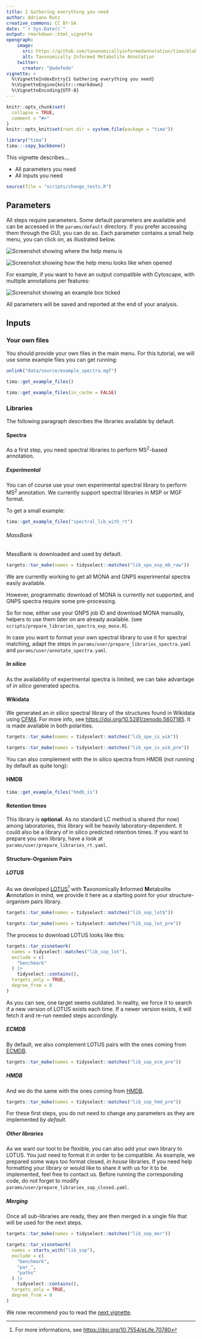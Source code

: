```yaml
---
title: 1 Gathering everything you need
author: Adriano Rutz
creative_commons: CC BY-SA
date: "`r Sys.Date()`"
output: rmarkdown::html_vignette
opengraph:
    image:
      src: https://github.com/taxonomicallyinformedannotation/tima/blob/main/man/figures/logo.svg
      alt: Taxonomically Informed Metabolite Annotation
    twitter:
      creator: "@adafede"
vignette: >
  %\VignetteIndexEntry{1 Gathering everything you need}
  %\VignetteEngine{knitr::rmarkdown}
  %\VignetteEncoding{UTF-8}
---
```


```r
knitr::opts_chunk$set(
  collapse = TRUE,
  comment = "#>"
)
knitr::opts_knit$set(root.dir = system.file(package = "tima"))
```

```r
library("tima")
tima:::copy_backbone()
```

This vignette describes...

* All parameters you need
* All inputs you need

```r
source(file = "scripts/change_tests.R")
```

## Parameters

All steps require parameters.
Some default parameters are available and can be accessed in the `params/default` directory.
If you prefer accessing them through the GUI, you can do so.
Each parameter contains a small help menu, you can click on, as illustrated below.

![Screenshot showing where the help menu is](./figures/screenshot-1.svg)\

![Screenshot showing how the help menu looks like when opened](./figures/screenshot-2.svg)\

For example, if you want to have an output compatible with Cytoscape, with multiple annotations per features:

![Screenshot showing an example box ticked](./figures/screenshot-3.svg)\

All parameters will be saved and reported at the end of your analysis.

## Inputs

### Your own files

You should provide your own files in the main menu.
For this tutorial, we will use some example files you can get running:

```r
unlink("data/source/example_spectra.mgf")
```

```r
tima::get_example_files()
```

```r
tima::get_example_files(in_cache = FALSE)
```

### Libraries

The following paragraph describes the libraries available by default.

#### Spectra

As a first step, you need spectral libraries to perform MS^2^-based annotation.

##### Experimental

You can of course use your own experimental spectral library to perform MS^2^ annotation.
We currently support spectral libraries in MSP or MGF format.

To get a small example:

```r
tima::get_example_files("spectral_lib_with_rt")
```

###### MassBank

MassBank is downloaded and used by default.

```r
targets::tar_make(names = tidyselect::matches("lib_spe_exp_mb_raw"))
```

We are currently working to get all MONA and GNPS experimental spectra easily available.

However, programmatic download of MONA is currently not supported, and GNPS spectra require some pre-processing.

So for now, either use your GNPS job ID and download MONA manually, helpers to use them later on are already available. (see `scripts/prepare_libraries_spectra_exp_mona.R`).

In case you want to format your own spectral library to use it for spectral matching, adapt the steps in `params/user/prepare_libraries_spectra.yaml` and `params/user/annotate_spectra.yaml`.

##### *In silico*

As the availability of experimental spectra is limited, we can take advantage of *in silico* generated spectra.

#### Wikidata

We generated an *in silico* spectral library of the structures found in Wikidata using [CFM4](https://doi.org/10.1021/acs.analchem.1c01465).
For more info, see <https://doi.org/10.5281/zenodo.5607185>.
It is made available in both polarities.

```r
targets::tar_make(names = tidyselect::matches("lib_spe_is_wik"))
```

```r
targets::tar_make(names = tidyselect::matches("lib_spe_is_wik_pre"))
```

You can also complement with the in silico spectra from HMDB (not running by default as quite long):

#### HMDB

```r
tima::get_example_files("hmdb_is")
```

#### Retention times

This library is **optional**.
As no standard LC method is shared (for now) among laboratories, this library
will be heavily laboratory-dependent.
It could also be a library of in silico predicted retention times.
If you want to prepare you own library, have a look at `params/user/prepare_libraries_rt.yaml`.

#### Structure-Organism Pairs

##### LOTUS

As we developed [LOTUS](https://lotusnprod.github.io/lotus-manuscript)^[For more informations, see <https://doi.org/10.7554/eLife.70780>] with
**T**axonomically
**I**nformed
**M**etabolite
**A**nnotation in mind,
we provide it here as a starting point for your structure-organism pairs library.

```r
targets::tar_make(names = tidyselect::matches("lib_sop_lot$"))
```

```r
targets::tar_make(names = tidyselect::matches("lib_sop_lot_pre"))
```

The process to download LOTUS looks like this:

```r
targets::tar_visnetwork(
  names = tidyselect::matches("lib_sop_lot"),
  exclude = c(
    "benchmark"
  ) |>
    tidyselect::contains(),
  targets_only = TRUE,
  degree_from = 8
)
```

As you can see, one target seems outdated.
In reality, we force it to search if a new version of LOTUS exists each time.
If a newer version exists, it will fetch it and re-run needed steps accordingly.

##### ECMDB

By default, we also complement LOTUS pairs with the ones coming from [ECMDB](https://ecmdb.ca/).

```r
targets::tar_make(names = tidyselect::matches("lib_sop_ecm_pre"))
```

##### HMDB

And we do the same with the ones coming from [HMDB](https://hmdb.ca/).

```r
targets::tar_make(names = tidyselect::matches("lib_sop_hmd_pre"))
```

For these first steps, you do not need to change any parameters as they are implemented *by default*.

##### Other libraries

As we want our tool to be flexible, you can also add your own library to LOTUS.
You just need to format it in order to be compatible.
As example, we prepared some ways too format closed, *in house* libraries.
If you need help formatting your library or would like to share it with us for it to be implemented, feel free to contact us.
Before running the corresponding code, do not forget to modify `params/user/prepare_libraries_sop_closed.yaml`.

##### Merging

Once all sub-libraries are ready, they are then merged in a single file that will be used for the next steps.

```r
targets::tar_make(names = tidyselect::matches("lib_sop_mer"))
```

```r
targets::tar_visnetwork(
  names = starts_with("lib_sop"),
  exclude = c(
    "benchmark",
    "par_",
    "paths"
  ) |>
    tidyselect::contains(),
  targets_only = TRUE,
  degree_from = 8
)
```

We now recommend you to read the [next vignette](https://taxonomicallyinformedannotation.github.io/tima/articles/II-preparing.html).
